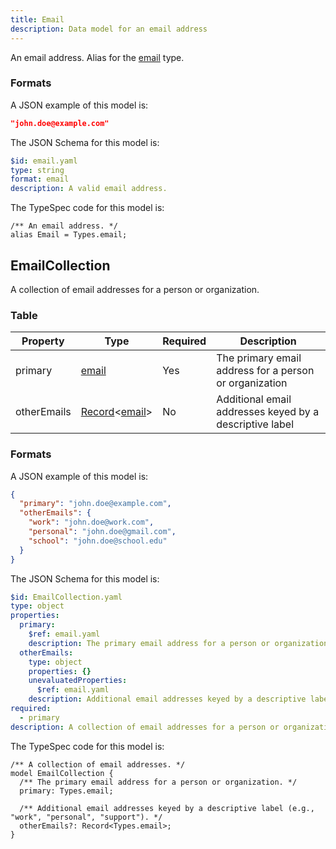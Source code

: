 ```yaml
---
title: Email
description: Data model for an email address
---
```



An email address. Alias for the [email](/protocol/types/string#email) type.

### Formats

<Tabs>
  <TabItem label="Example">

A JSON example of this model is:

```json
"john.doe@example.com"
```

  </TabItem>
  <TabItem label="JSON Schema">

The JSON Schema for this model is:

```yaml
$id: email.yaml
type: string
format: email
description: A valid email address.
```

  </TabItem>
  <TabItem label="TypeSpec">

The TypeSpec code for this model is:

```tsp
/** An email address. */
alias Email = Types.email;
```

  </TabItem>
</Tabs>

## EmailCollection

A collection of email addresses for a person or organization.

### Table

| Property    | Type                                                                            | Required | Description                                             |
| ----------- | ------------------------------------------------------------------------------- | -------- | ------------------------------------------------------- |
| primary     | [email](/protocol/types/string#email)                                           | Yes      | The primary email address for a person or organization  |
| otherEmails | [Record](/protocol/types/other#record)\<[email](/protocol/types/string#email)\> | No       | Additional email addresses keyed by a descriptive label |

### Formats

<Tabs>
  <TabItem label="Example">

A JSON example of this model is:

```json
{
  "primary": "john.doe@example.com",
  "otherEmails": {
    "work": "john.doe@work.com",
    "personal": "john.doe@gmail.com",
    "school": "john.doe@school.edu"
  }
}
```

  </TabItem>
  <TabItem label="JSON Schema">

The JSON Schema for this model is:

```yaml
$id: EmailCollection.yaml
type: object
properties:
  primary:
    $ref: email.yaml
    description: The primary email address for a person or organization.
  otherEmails:
    type: object
    properties: {}
    unevaluatedProperties:
      $ref: email.yaml
    description: Additional email addresses keyed by a descriptive label.
required:
  - primary
description: A collection of email addresses for a person or organization.
```

  </TabItem>
  <TabItem label="TypeSpec">

The TypeSpec code for this model is:

```tsp
/** A collection of email addresses. */
model EmailCollection {
  /** The primary email address for a person or organization. */
  primary: Types.email;

  /** Additional email addresses keyed by a descriptive label (e.g., "work", "personal", "support"). */
  otherEmails?: Record<Types.email>;
}
```

  </TabItem>
</Tabs>
